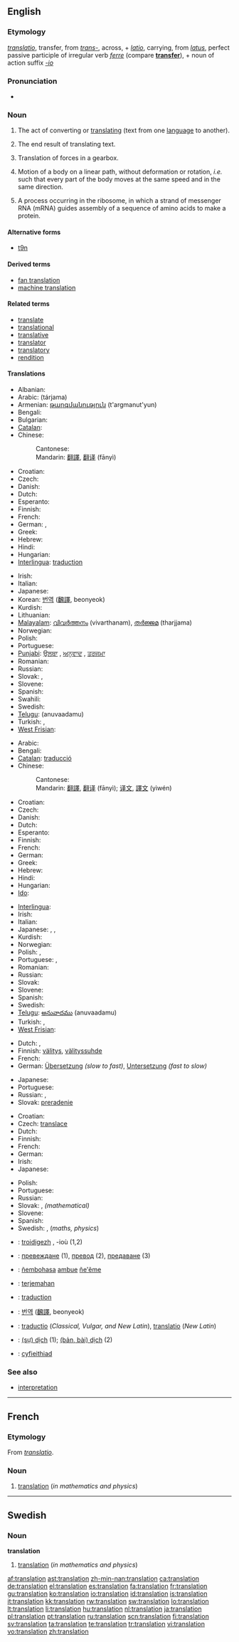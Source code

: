{{selfref|See [[Wiktionary:Translations]] for the Wiktionary style guide for translations and [[Wiktionary:Interlanguage links]] too}}
==English==

===Etymology===
{{etyl|la}} ''[[translatio]]'', transfer, from ''[[trans-#Latin|trans-]]'', across, + ''[[latio]]'', carrying, from ''[[latus]]'', perfect passive participle of irregular verb ''[[ferre]]'' (compare '''[[transfer]]'''), + noun of action suffix ''[[-io]]''

===Pronunciation===
* {{audio|en-us-translation.ogg|Audio (US)}}

===Noun===
{{en-noun|s|-}}

# {{uncountable}} The act of converting or [[translate|translating]] (text from one [[language]] to another).
# {{countable}} The end result of translating text.
# {{physics}} Translation of forces in a gearbox.  <!--needs a proper definition-->
# {{countable}} {{context|mathematics|physics}} Motion of a body on a linear path, without deformation or rotation, ''i.e.'' such that every part of the body moves at the same speed and in the same direction.
# {{genetics}} A process occurring in the ribosome, in which a strand of messenger RNA (mRNA) guides assembly of a sequence of amino acids to make a protein.

====Alternative forms====
* {{italbrac|abbreviation}} [[t9n]]

====Derived terms====
* [[fan translation]]
* [[machine translation]]

====Related terms====
* [[translate]]
* [[translational]]
* [[translative]]
* [[translator]]
* [[translatory]]
* [[rendition]]

====Translations====
{{trans-top|act of translating between languages}}
* Albanian: {{t|sq|përkthim|xs=Albanian}}
* Arabic: {{Arab|[[ترجمة]]}} (tárjama) {{f}}
* Armenian: [[թարգմանություն]] (t'argmanut'yun)
* Bengali: {{tø|bn|অনুবাদ|tr=anubād|sc=Beng}}
* Bulgarian: {{t+|bg|преводач|sc=Cyrl}}
* [[Catalan]]: {{t|ca|traducció|f}}
* Chinese:
*: Cantonese: {{tø|yue|翻譯|tr=faan1 jik6|sc=Hani|xs=Cantonese}}
*: Mandarin: [[翻譯]], [[翻译]] (fānyì)
* Croatian: {{t-|hr|prijevod|m|alt=prijévod}}
* Czech: {{t|cs|překládání|n}}
* Danish: {{t|da|oversættelse|c}}
* Dutch: {{t+|nl|vertaling|f}}
* Esperanto: {{t+|eo|traduko|xs=Esperanto}}
* Finnish: {{t-|fi|kääntäminen}}
* French: {{t+|fr|traduction|f}}
* German: {{t+|de|Übersetzung|f}}, {{t-|de|Übersetzen|n}}
* Greek: {{t+|el|μετάφραση|f|tr=metáfrasi|sc=Grek}}
* Hebrew: {{he-translation|תרגום|targúm}} {{m}}
* Hindi: {{t+|hi|अनुवाद|sc=Deva|xs=Hindi}}
* Hungarian: {{t+|hu|fordítás}}
* [[Interlingua]]: [[traduction]]
{{trans-mid}}
* Irish: {{t|ga|aistriú|m|xs=Irish}}
* Italian: {{t+|it|traduzione|f}}
* Japanese: {{t+|ja|翻訳|tr=ほんやく, hon'yaku|sc=Jpan}}
* Korean: [[번역]] ([[飜譯]], beonyeok)
* Kurdish: {{ku-Arab|[[وه‌رگێڕ]]}}
* Lithuanian: {{t+|lt|vertimas|m|xs=Lithuanian}}
* [[Malayalam]]: [[വിവര്‍ത്തനം]] (vivarthanam), [[തര്‍ജ്ജമ]] (tharjjama)
* Norwegian: {{t+|no|oversettelse|m}}
* Polish: {{t+|pl|tłumaczenie|n}}
* Portuguese: {{t+|pt|tradução|f}}
* [[Punjabi]]: [[ਉਲਥਾ]] {{m}}, [[ਅਨੁਵਾਦ]] {{m}}, [[ਤਰਜਮਾ]] {{m}}
* Romanian: {{t-|ro|traducere|f}}
* Russian: {{t+|ru|перевод|m|tr=perevód|sc=Cyrl}}
* Slovak: {{t|sk|preklad|m}}, {{t|sk|prekladanie|n}}
* Slovene: {{t|sl|prevajanje|n}}
* Spanish: {{t+|es|traducción|f}}
* Swahili: {{t|sw|tafsiri|xs=Swahili}}
* Swedish: {{t+|sv|översättning|c}}
* [[Telugu]]: {{t+|te|అనువాదము|sc=Telu}} (anuvaadamu)
* Turkish: {{t|tr|çeviri}},  {{t|tr|tercüme}}
* [[West Frisian]]: {{t+|fy|oersetting|c|xs=West Frisian}}
{{trans-bottom}}

{{trans-top|result of translating between languages}}
* Arabic: {{t|ar|ترجمة|f|tr=tarjima|sc=Arab}}
* Bengali: {{tø|bn|অনুবাদ|tr=anubād|sc=Beng}}
* [[Catalan]]: [[traducció]] {{f}}
* Chinese:
*: Cantonese: {{tø|yue|翻譯|tr=faan1 jik6|sc=Hani|xs=Cantonese}}
*: Mandarin: [[翻譯]], [[翻译]] (fānyì); [[译文]], [[譯文]] (yìwén)
* Croatian: {{t-|hr|prijevod|m|alt=prijévod}}
* Czech: {{t+|cs|překlad|m}}
* Danish: {{t|da|oversættelse|c}}
* Dutch: {{t+|nl|vertaling|f}}
* Esperanto: {{t+|eo|traduko|xs=Esperanto}}
* Finnish: {{t+|fi|käännös}}
* French: {{t+|fr|traduction|f}}
* German: {{t+|de|Übersetzung|f}}
* Greek: {{t+|el|μετάφραση|f|tr=metáfrasi|sc=Grek}}
* Hebrew: {{he-translation|תרגום|targúm}} {{m}}
* Hindi: {{t+|hi|अनुवाद|sc=Deva|xs=Hindi}}
* Hungarian: {{t+|hu|fordítás}}
* [[Ido]]: {{t-|io|traduko|xs=Ido}}
{{trans-mid}}
* [[Interlingua]]: {{t-|ia|traduction|xs=Interlingua}}
* Irish: {{t|ga|aistriúchán|m|xs=Irish}}
* Italian: {{t+|it|traduzione|f}}
* Japanese: {{t+|ja|訳|tr=[[やく]], [[yaku]]|sc=Jpan}}, {{t|ja|訳文|tr=[[やくぶん]], yakubun|sc=Jpan}}, {{t+|ja|翻訳|tr=[[ほんやく]], hon'yaku|sc=Jpan}}
* Kurdish: {{ku-Arab|[[وه‌رگێڕ]]}}
* Norwegian: {{t+|no|oversettelse|m}}
* Polish: {{t+|pl|tłumaczenie|n}}, {{t|pl|przekład|m}}
* Portuguese: {{t+|pt|tradução|f}}, {{t|pt|obra traduzida|f}}
* Romanian: {{t-|ro|traducere|f}}
* Russian: {{t+|ru|перевод|m|tr=perevód|sc=Cyrl}}
* Slovak: {{t|sk|preklad|m}}
* Slovene: {{t+|sl|prevod|m}}
* Spanish: {{t+|es|traducción|f}}
* Swedish: {{t+|sv|översättning|c}}
* [[Telugu]]: [[అనువాదము]] (anuvaadamu)
* Turkish: {{t|tr|çeviri}},  {{t|tr|tercüme}}
* [[West Frisian]]: {{t+|fy|oersetting|c|xs=West Frisian}}
{{trans-bottom}}

{{trans-top|of forces in a gearbox}}
* Dutch: {{t+|nl|transmissie|f}}, {{t-|nl|overzetting|f}}
* Finnish: [[välitys]], [[välityssuhde]]
* French: {{t+|fr|transmission|f}}
* German: [[Übersetzung]] {{f}} ''(slow to fast)'', [[Untersetzung]] {{f}} ''(fast to slow)''
{{trans-mid}}
* Japanese: {{t|ja|伝達|tr=[[でんたつ]], [[dentatsu]]|sc=Jpan}}
* Portuguese: {{t+|pt|transmissão|f}}
* Russian: {{t+|ru|переключение|n|sc=Cyrl}}, {{t+|ru|перевод|m|sc=Cyrl}}
* Slovak: [[preradenie]] {{n}}
{{trans-bottom}}

{{trans-top|motion without deformation or rotation}}
* Croatian: {{t-|hr|translacija|f|alt=translácija}}
* Czech: [[translace]] {{f}}
* Dutch: {{t+|nl|translatie|f}}
* Finnish: {{t-|fi|translaatio}}
* French: {{t+|fr|translation|f}}
* German: {{t+|de|Translation|f}}
* Irish: {{t|ga|aistriú|m|xs=Irish}}
* Japanese: {{t|ja|平行移動|tr=heikōidō|sc=Jpan}}
{{trans-mid}}
* Polish: {{t|pl|przesunięcie|n}}
* Portuguese: {{t+|pt|translação|f}}
* Russian: {{t|ru|трансляция|f|tr=transljátsija|sc=Cyrl}}
* Slovak: {{t|sk|posunutie|n}}, {{t|sk|translácia|f}} ''(mathematical)''
* Slovene: {{t-|sl|translacija|f}}
* Spanish: {{t|es|traslación|f}}
* Swedish: {{t+|sv|förflyttning|c}}, {{t+|sv|translation|c}} (''maths, physics'')
{{trans-bottom}}

{{checktrans-top}}
<!--Remove this section once all of the translations below have been moved into the tables above.-->
* {{ttbc|Breton}}: [[troidigezh]] {{f}}, -ioù {{p}} (1,2)
* {{ttbc|Bulgarian}}: [[превеждане]] {{n}} (1), [[превод]] {{m}} (2), [[предаване]] {{n}} (3)
* {{ttbc|Guaraní}}: [[ñembohasa]] [[ambue]] [[ñe'ẽ]]me
* {{ttbc|Indonesian}}: [[terjemah|terjemahan]]
* {{ttbc|Interlingua}}: [[traduction]]
* {{ttbc|Korean}}: [[번역]] ([[飜譯]], beonyeok)
* {{ttbc|Latin}}: [[traductio]] (''Classical, Vulgar, and New Latin''), [[translatio]] (''New Latin'')
* {{ttbc|Vietnamese}}: [[dịch|(sự) dịch]] (1); [[dịch|(bản, bài) dịch]] (2)
* {{ttbc|Welsh}}: [[cyfieithiad]] {{m}}
{{checktrans-bottom}}

===See also===
* [[interpretation]]

----

==French==

===Etymology===
From {{etyl|la}} ''[[translatio]]''.

===Noun===
{{fr-noun|f}}

# [[#English|translation]] (''in mathematics and physics'')

----

==Swedish==

===Noun===
{{sv-noun-reg-er}}
'''translation''' {{c}}

# [[#English|translation]] (''in mathematics and physics'')

[[af:translation]]
[[ast:translation]]
[[zh-min-nan:translation]]
[[ca:translation]]
[[de:translation]]
[[el:translation]]
[[es:translation]]
[[fa:translation]]
[[fr:translation]]
[[gu:translation]]
[[ko:translation]]
[[io:translation]]
[[id:translation]]
[[is:translation]]
[[it:translation]]
[[kk:translation]]
[[rw:translation]]
[[sw:translation]]
[[lo:translation]]
[[lt:translation]]
[[li:translation]]
[[hu:translation]]
[[nl:translation]]
[[ja:translation]]
[[pl:translation]]
[[pt:translation]]
[[ru:translation]]
[[scn:translation]]
[[fi:translation]]
[[sv:translation]]
[[ta:translation]]
[[te:translation]]
[[tr:translation]]
[[vi:translation]]
[[vo:translation]]
[[zh:translation]]